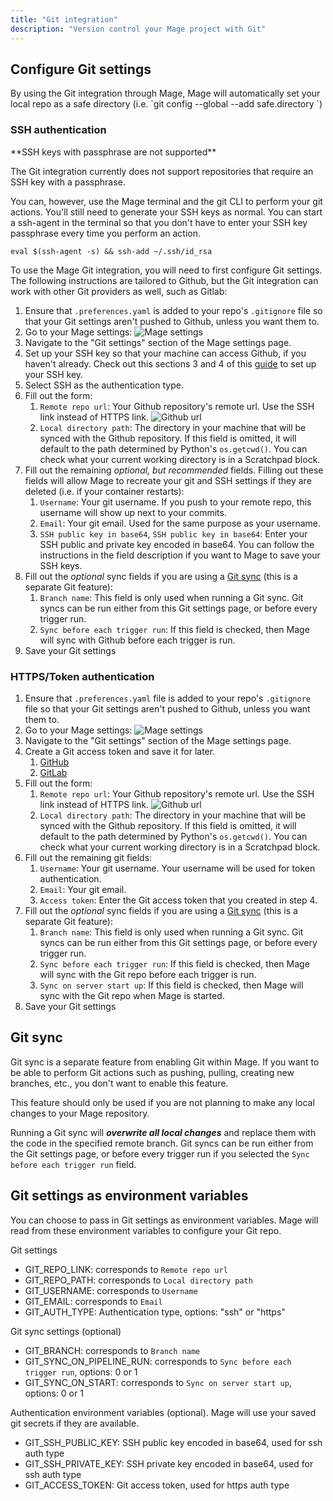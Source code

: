 ```yaml
---
title: "Git integration"
description: "Version control your Mage project with Git"
---
```


## Configure Git settings

<Note>
By using the Git integration through Mage, Mage will automatically set your local repo
as a safe directory (i.e. `git config --global --add safe.directory <local repo path>`)

</Note>

### SSH authentication 

<Warning>
**SSH keys with passphrase are not supported**

The Git integration currently does not support repositories that require an SSH key with a passphrase.

You can, however, use the Mage terminal and the git CLI to perform your git actions.
You'll still need to generate your SSH keys as normal. You can start a ssh-agent in the terminal so that
you don't have to enter your SSH key passphrase every time you perform an action.

`eval $(ssh-agent -s) && ssh-add ~/.ssh/id_rsa`

</Warning>

To use the Mage Git integration, you will need to first configure Git settings.
The following instructions are tailored to Github, but the Git integration can work with
other Git providers as well, such as Gitlab: 

1. Ensure that `.preferences.yaml` is added to your repo's `.gitignore` file so that your Git settings aren't pushed
to Github, unless you want them to.
2. Go to your Mage settings:
![Mage settings](/media/mage-settings.png)
3. Navigate to the "Git settings" section of the Mage settings page.
4. Set up your SSH key so that your machine can access Github, if you
haven't already. Check out this sections 3 and 4 of this
[guide](/getting-started/setting-up-git#3-set-up-ssh-key)
to set up your SSH key.
1. Select SSH as the authentication type.
2. Fill out the form:
    1. `Remote repo url`: Your Github repository's remote url. Use the SSH link instead of HTTPS link.
        ![Github url](/media/github-url.png)
    2. `Local directory path`: The directory in your machine that will be synced with the Github repository.
        If this field is omitted, it will default to the path determined by Python's `os.getcwd()`. You can
        check what your current working directory is in a Scratchpad block.
3. Fill out the remaining _optional, but recommended_ fields. Filling out these fields will allow Mage to
   recreate your git and SSH settings if they are deleted (i.e. if your container restarts):
    1. `Username`: Your git username. If you push to your remote repo, this username will show up next to your
        commits.
    2. `Email`: Your git email. Used for the same purpose as your username.
    3. `SSH public key in base64`, `SSH public key in base64`: Enter your SSH public and private key encoded in base64.
        You can follow the instructions in the field description if you want to Mage to save your SSH keys.
4. Fill out the _optional_ sync fields if you are using a [Git sync](/production/data-sync/git#git-sync)
   (this is a separate Git feature):
    1. `Branch name`: This field is only used when running a Git sync. Git syncs can be run either from this
        Git settings page, or before every trigger run.
    2. `Sync before each trigger run`: If this field is checked, then Mage will sync with Github before
        each trigger is run.
5. Save your Git settings

### HTTPS/Token authentication

1. Ensure that `.preferences.yaml` file is added to your repo's `.gitignore` file so that your Git settings aren't pushed
to Github, unless you want them to.
2. Go to your Mage settings:
![Mage settings](/media/mage-settings.png)
3. Navigate to the "Git settings" section of the Mage settings page.
4. Create a Git access token and save it for later.
    1. [GitHub](https://docs.github.com/en/authentication/keeping-your-account-and-data-secure/creating-a-personal-access-token)
    2. [GitLab](https://docs.gitlab.com/ee/user/profile/personal_access_tokens.html#create-a-personal-access-token)
5. Fill out the form:
    1. `Remote repo url`: Your Github repository's remote url. Use the SSH link instead of HTTPS link.
        ![Github url](/media/github-url.png)
    2. `Local directory path`: The directory in your machine that will be synced with the Github repository.
        If this field is omitted, it will default to the path determined by Python's `os.getcwd()`. You can
        check what your current working directory is in a Scratchpad block.
6. Fill out the remaining git fields:
    1. `Username`: Your git username. Your username will be used for token authentication.
    2. `Email`: Your git email.
    3. `Access token`: Enter the Git access token that you created in step 4.
7. Fill out the _optional_ sync fields if you are using a [Git sync](/production/data-sync/git#git-sync)
   (this is a separate Git feature):
    1. `Branch name`: This field is only used when running a Git sync. Git syncs can be run either from this
        Git settings page, or before every trigger run.
    2. `Sync before each trigger run`: If this field is checked, then Mage will sync with the Git repo before
        each trigger is run.
    2. `Sync on server start up`: If this field is checked, then Mage will sync with the Git repo when
        Mage is started.
8. Save your Git settings

## Git sync

<Warning>
Git sync is a separate feature from enabling Git within Mage. If you want to be able to perform Git actions such as 
pushing, pulling, creating new branches, etc., you don't want to enable this feature.

This feature should only be used if you are not planning to make any local changes to your Mage repository.
</Warning>

Running a Git sync will ***overwrite all local changes***
and replace them with the code in the specified remote branch. Git syncs can be run either from the
Git settings page, or before every trigger run if you selected the `Sync before each trigger run` field.

## Git settings as environment variables

You can choose to pass in Git settings as environment variables. Mage will read from these environment
variables to configure your Git repo.

Git settings
* GIT_REPO_LINK: corresponds to `Remote repo url`
* GIT_REPO_PATH: corresponds to `Local directory path`
* GIT_USERNAME: corresponds to `Username`
* GIT_EMAIL: corresponds to `Email`
* GIT_AUTH_TYPE: Authentication type, options: "ssh" or "https"

Git sync settings (optional)
* GIT_BRANCH: corresponds to `Branch name`
* GIT_SYNC_ON_PIPELINE_RUN: corresponds to `Sync before each trigger run`, options: 0 or 1
* GIT_SYNC_ON_START: corresponds to `Sync on server start up`, options: 0 or 1

Authentication environment variables (optional). Mage will use your saved git secrets if they are available.
* GIT_SSH_PUBLIC_KEY: SSH public key encoded in base64, used for ssh auth type
* GIT_SSH_PRIVATE_KEY: SSH private key encoded in base64, used for ssh auth type
* GIT_ACCESS_TOKEN: Git access token, used for https auth type
